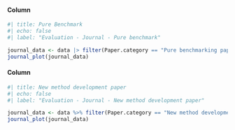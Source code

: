 #### Column {width="50%"}

```r
#| title: Pure Benchmark
#| echo: false
#| label: "Evaluation - Journal - Pure benchmark"

journal_data <- data |> filter(Paper.category == "Pure benchmarking paper")
journal_plot(journal_data)

```


#### Column {width="50%"}

```r
#| title: New method development paper
#| echo: false
#| label: "Evaluation - Journal - New method development paper"

journal_data <- data %>% filter(Paper.category == "New method development paper")
journal_plot(journal_data)
    
```